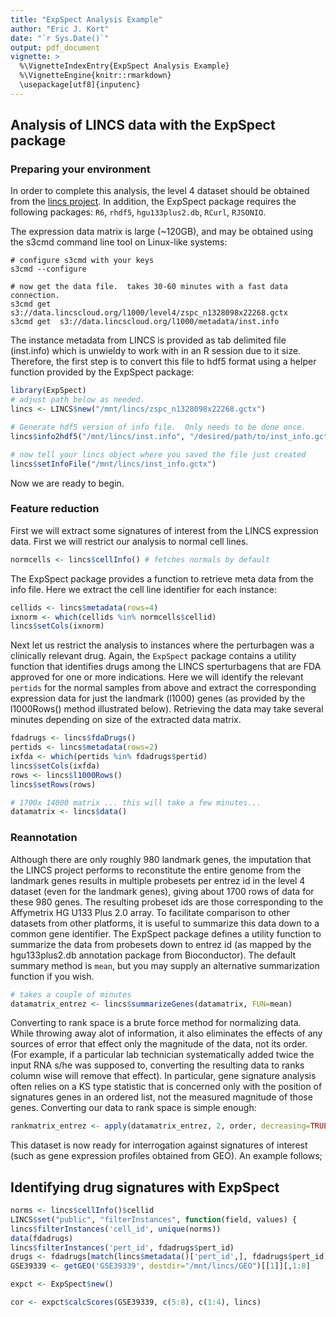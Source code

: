 ```yaml
---
title: "ExpSpect Analysis Example"
author: "Eric J. Kort"
date: "`r Sys.Date()`"
output: pdf_document
vignette: >
  %\VignetteIndexEntry{ExpSpect Analysis Example}
  %\VignetteEngine{knitr::rmarkdown}
  \usepackage[utf8]{inputenc}
---
```

## Analysis of LINCS data with the ExpSpect package

### Preparing your environment

In order to complete this analysis, the level 4 dataset should be obtained from the [lincs project](https://docs.google.com/forms/d/1j6Vb_s4FrDodxoS3IDZsHWoVNrOnKNQbqwbwcW2a208/viewform).  In addition, the ExpSpect package requires the following packages: `R6`, `rhdf5`, `hgu133plus2.db`, `RCurl`, `RJSONIO`.

The expression data matrix is large (~120GB), and may be obtained using the s3cmd command line tool on Linux-like systems:

```
# configure s3cmd with your keys
s3cmd --configure

# now get the data file.  takes 30-60 minutes with a fast data connection.
s3cmd get  s3://data.lincscloud.org/l1000/level4/zspc_n1328098x22268.gctx
s3cmd get  s3://data.lincscloud.org/l1000/metadata/inst.info
```
The instance metadata from LINCS is provided as tab delimited file (inst.info) which is unwieldy to work with in an R session due to it size.  Therefore, the first step is to convert this file to hdf5 format using a helper function provided by the ExpSpect package:

```r
library(ExpSpect)
# adjust path below as needed.
lincs <- LINCS$new("/mnt/lincs/zspc_n1328098x22268.gctx")

# Generate hdf5 version of info file.  Only needs to be done once.
lincs$info2hdf5("/mnt/lincs/inst.info", "/desired/path/to/inst_info.gctx")

# now tell your lincs object where you saved the file just created
lincs$setInfoFile("/mnt/lincs/inst_info.gctx")
```

Now we are ready to begin.

### Feature reduction

First we will extract some signatures of interest from the LINCS expression data.  First we will restrict our analysis to normal cell lines.  

```r
normcells <- lincs$cellInfo() # fetches normals by default
```

The ExpSpect package provides a function to retrieve meta data from the info file. Here we extract the cell line identifier for each instance:

```r
cellids <- lincs$metadata(rows=4) 
ixnorm <- which(cellids %in% normcells$cellid)
lincs$setCols(ixnorm)
```

Next let us restrict the analysis to instances where the perturbagen was a clinically relevant drug.  Again, the `ExpSpect` package contains a utility function that identifies drugs among the LINCS sperturbagens that are FDA approved for one or more indications.  Here we will identify the relevant `pertids` for the normal samples from above and extract the corresponding expression data for just the landmark (l1000) genes (as provided by the l1000Rows() method illustrated below).  Retrieving the data may take several minutes depending on size of the extracted data matrix.

```r
fdadrugs <- lincs$fdaDrugs()
pertids <- lincs$metadata(rows=2) 
ixfda <- which(pertids %in% fdadrugs$pertid)
lincs$setCols(ixfda)
rows <- lincs$l1000Rows()
lincs$setRows(rows)

# 1700x 14000 matrix ... this will take a few minutes...
datamatrix <- lincs$data()
```

### Reannotation

Although there are only roughly 980 landmark genes, the imputation that the LINCS project performs to reconstitute the entire genome from the landmark genes results in multiple probesets per entrez id in the level 4 dataset (even for the landmark genes), giving about 1700 rows of data for these 980 genes.  The resulting probeset ids are those corresponding to the Affymetrix HG U133 Plus 2.0 array. To facilitate comparison to other datasets from other platforms, it is useful to summarize this data down to a common gene identifier.  The ExpSpect package defines a utility function to summarize the data from probesets down to entrez id (as mapped by the hgu133plus2.db annotation package from Bioconductor).  The default summary method is `mean`, but you may supply an alternative summarization function if you wish.

```r
# takes a couple of minutes
datamatrix_entrez <- lincs$summarizeGenes(datamatrix, FUN=mean)
```

Converting to rank space is a brute force method for normalizing data.  While throwing away alot of information, it also eliminates the effects of any sources of error that effect only the magnitude of the data, not its order.  (For example, if a particular lab technician systematically added twice the input RNA s/he was supposed to, converting the resulting data to ranks column wise will remove that effect).  In particular, gene signature analysis often relies on a KS type statistic that is concerned only with the position of signatures genes in an ordered list, not the measured magnitude of those genes.  Converting our data to rank space is simple enough:

```r
rankmatrix_entrez <- apply(datamatrix_entrez, 2, order, decreasing=TRUE)
```

This dataset is now ready for interrogation against signatures of interest (such as gene expression profiles obtained from GEO).  An example follows;

## Identifying drug signatures with ExpSpect


```r
norms <- lincs$cellInfo()$cellid
LINCS$set("public", "filterInstances", function(field, values) {
lincs$filterInstances('cell_id', unique(norms)) 
data(fdadrugs)
lincs$filterInstances('pert_id', fdadrugs$pert_id) 
drugs <- fdadrugs[match(lincs$metadata()['pert_id',], fdadrugs$pert_id), 2]
GSE39339 <- getGEO('GSE39339', destdir="/mnt/lincs/GEO")[[1]][,1:8]

expct <- ExpSpect$new()

cor <- expct$calcScores(GSE39339, c(5:8), c(1:4), lincs)

```

